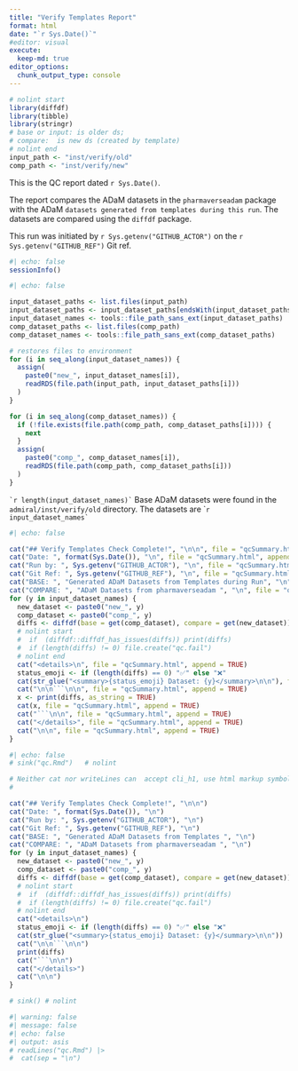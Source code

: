 ```yaml
---
title: "Verify Templates Report"
format: html 
date: "`r Sys.Date()`"
#editor: visual
execute:
  keep-md: true
editor_options: 
  chunk_output_type: console
---
```


```r
# nolint start
library(diffdf)
library(tibble)
library(stringr)
# base or input: is older ds;
# compare:  is new ds (created by template)
# nolint end
input_path <- "inst/verify/old"
comp_path <- "inst/verify/new"
```

This is the QC report dated `r Sys.Date()`.

The report compares the ADaM datasets in the `pharmaverseadam` package with the ADaM `datasets generated from templates during this run`. The datasets are compared using the `diffdf` package.

This run was initiated by `r Sys.getenv("GITHUB_ACTOR")` on the `r Sys.getenv("GITHUB_REF")` Git ref.

```r
#| echo: false
sessionInfo()
```

```r
#| echo: false

input_dataset_paths <- list.files(input_path)
input_dataset_paths <- input_dataset_paths[endsWith(input_dataset_paths, ".rds")]
input_dataset_names <- tools::file_path_sans_ext(input_dataset_paths)
comp_dataset_paths <- list.files(comp_path)
comp_dataset_names <- tools::file_path_sans_ext(comp_dataset_paths)

# restores files to environment
for (i in seq_along(input_dataset_names)) {
  assign(
    paste0("new_", input_dataset_names[i]),
    readRDS(file.path(input_path, input_dataset_paths[i]))
  )
}

for (i in seq_along(comp_dataset_names)) {
  if (!file.exists(file.path(comp_path, comp_dataset_paths[i]))) {
    next
  }
  assign(
    paste0("comp_", comp_dataset_names[i]),
    readRDS(file.path(comp_path, comp_dataset_paths[i]))
  )
}
```


`` `r length(input_dataset_names)` `` Base ADaM datasets were found in the `admiral/inst/verify/old` directory. The datasets are \``` r input_dataset_names` ``

```r
#| echo: false

cat("## Verify Templates Check Complete!", "\n\n", file = "qcSummary.html", append = TRUE)
cat("Date: ", format(Sys.Date()), "\n", file = "qcSummary.html", append = TRUE)
cat("Run by: ", Sys.getenv("GITHUB_ACTOR"), "\n", file = "qcSummary.html", append = TRUE)
cat("Git Ref: ", Sys.getenv("GITHUB_REF"), "\n", file = "qcSummary.html", append = TRUE)
cat("BASE: ", "Generated ADaM Datasets from Templates during Run", "\n", file = "qcSummary.html", append = TRUE)
cat("COMPARE: ", "ADaM Datasets from pharmaverseadam ", "\n", file = "qcSummary.html", append = TRUE)
for (y in input_dataset_names) {
  new_dataset <- paste0("new_", y)
  comp_dataset <- paste0("comp_", y)
  diffs <- diffdf(base = get(comp_dataset), compare = get(new_dataset))
  # nolint start
  #  if  (diffdf::diffdf_has_issues(diffs)) print(diffs)
  #  if (length(diffs) != 0) file.create("qc.fail")
  # nolint end
  cat("<details>\n", file = "qcSummary.html", append = TRUE)
  status_emoji <- if (length(diffs) == 0) "✅" else "❌"
  cat(str_glue("<summary>{status_emoji} Dataset: {y}</summary>\n\n"), file = "qcSummary.html", append = TRUE)
  cat("\n\n```\n\n", file = "qcSummary.html", append = TRUE)
  x <- print(diffs, as_string = TRUE)
  cat(x, file = "qcSummary.html", append = TRUE)
  cat("```\n\n", file = "qcSummary.html", append = TRUE)
  cat("</details>", file = "qcSummary.html", append = TRUE)
  cat("\n\n", file = "qcSummary.html", append = TRUE)
}
```

```r
#| echo: false
# sink("qc.Rmd")   # nolint

# Neither cat nor writeLines can  accept cli_h1, use html markup symbols
#

cat("## Verify Templates Check Complete!", "\n\n")
cat("Date: ", format(Sys.Date()), "\n")
cat("Run by: ", Sys.getenv("GITHUB_ACTOR"), "\n")
cat("Git Ref: ", Sys.getenv("GITHUB_REF"), "\n")
cat("BASE: ", "Generated ADaM Datasets from Templates ", "\n")
cat("COMPARE: ", "ADaM Datasets from pharmaverseadam ", "\n")
for (y in input_dataset_names) {
  new_dataset <- paste0("new_", y)
  comp_dataset <- paste0("comp_", y)
  diffs <- diffdf(base = get(comp_dataset), compare = get(new_dataset))
  # nolint start
  #  if  (diffdf::diffdf_has_issues(diffs)) print(diffs)
  #  if (length(diffs) != 0) file.create("qc.fail")
  # nolint end
  cat("<details>\n")
  status_emoji <- if (length(diffs) == 0) "✅" else "❌"
  cat(str_glue("<summary>{status_emoji} Dataset: {y}</summary>\n\n"))
  cat("\n\n```\n\n")
  print(diffs)
  cat("```\n\n")
  cat("</details>")
  cat("\n\n")
}

# sink() # nolint
```

```r
#| warning: false
#| message: false
#| echo: false
#| output: asis
# readLines("qc.Rmd") |>
#  cat(sep = "\n")
```

